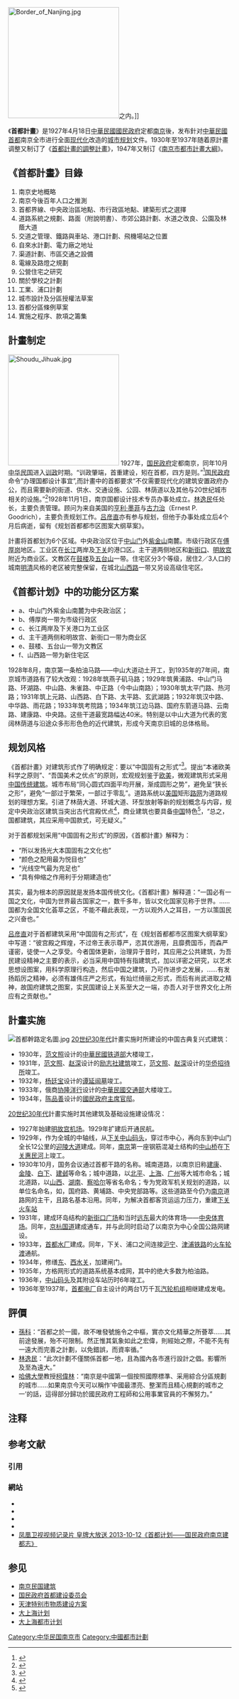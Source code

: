 [[File:Border_of_Nanjing.jpg|250px]]之内。]]

《'''首都計畫'''》是1927年4月18日[[中華民國|中華民國]][[國民政府|國民政府]]定都[[南京市_(中华民国)|南京]]後，发布針对[[中華民國首都|中華民國首都]]南京全市进行全面[[现代化|现代化]]改造的[[城市规划|城市规划]]文件。1930年至1937年随着原計畫调整又制订了《[[首都計畫的調整計畫|首都計畫的調整計畫]]》，1947年又制订《[[南京市都市計畫大綱|南京市都市計畫大綱]]》。

==《首都計畫》目錄==
#南京史地概略
#南京今後百年人口之推測
#首都界線、中央政治區地點、市行政區地點、建築形式之選擇
#道路系統之規劃、路面（附說明書）、市郊公路計劃、水道之改良、公園及林蔭大道
#交道之管理、鐵路與車站、港口計劃、飛機場站之位置
#自來水計劃、電力廠之地址
#渠道計劃、市區交通之設備
#電線及路燈之規劃
#公營住宅之研究
#關於學校之計劃
#工業、浦口計劃
#城市設計及分區授權法草案
#首都分區條例草案
#實施之程序、款項之籌集

==計畫制定==
[[File:Shoudu_Jihuak.jpg|250px]]
1927年，[[国民政府|国民政府]]定都南京，同年10月[[中华民国|中华民国]]进入[[训政|训政]]时期。“训政肇端，首重建设，矧在首都，四方是则。”<ref>{{cite journal|title=题词|author=何键|journal=首都建设|issue=第一期|date=1929年10月}}</ref>[[国民政府|国民政府]]命令“办理国都设计事宜”,而計畫中的首都要求“不仅需要现代化的建筑安置政府办公，而且需要新的街道、供水、交通设施、公园、林荫道以及其他与20世纪城市相关的设施。”<ref>{{cite journal en|title=Planning the New Chinese National Capital|journal=The Chinese Social and Political Science Review|publisher=Vol.XIV|issue=3|year=1930}}</ref>1928年11月1日，南京国都设计技术专员办事处成立。[[林逸民_(1896年)|林逸民]]任处长，主要负责管理。顾问为来自美国的[[亨利·墨菲|亨利·墨菲]]{{NoteTag|此时墨菲的助手为[[黄玉瑜|黄玉瑜]]。}}与[[古力治|古力治]]（Ernest P. Goodrich），主要负责规划工作。[[吕彦直|吕彦直]]亦有参与规划，但他于办事处成立后4个月后病逝，留有《规划首都都市区图案大纲草案》。

計畫将首都划为6个区域。中央政治区位于[[中山门|中山门]]外[[紫金山|紫金山]]南麓。市级行政区在[[傅厚岗|傅厚岗]]地区。工业区在[[长江|长江]]两岸及[[下关区|下关]]的港口区。主干道两侧地区和[[南京新街口|新街口]]、[[明故宫|明故宫]]附近为商业区。文教区在[[鼓楼|鼓楼]]及[[五台山|五台山]]一带。住宅区分3个等级，居住2／3人口的城南[[明|明]][[清|清]]风格的老区被完整保留，在城北[[山西路_(南京)|山西路]]一带又另设高级住宅区。

==《首都计划》中的功能分区方案==
*a、中山门外紫金山南麓为中央政治区；
*b、傅厚岗一带为市级行政区
*c、长江两岸及下关港口为工业区
*d、主干道两侧和明故宫、新街口一带为商业区
*e、鼓楼、五台山一带为文教区
*f、山西路一带为新住宅区
1928年8月，南京第一条柏油马路——中山大道动土开工，到1935年的7年间，南京城市道路有了较大改观：1928年筑燕子矶马路；1929年筑黄浦路、中山门马路、环湖路、中山路、朱雀路、中正路（今中山南路）；1930年筑太平门路、热河路；1931年筑上元路、山西路、白下路、太平路、玄武湖路；1932年筑汉中路、中华路、雨花路；1933年筑考院路；1934年筑江边马路、国府东箭道马路、云南路、建康路、中央路。这些干道最宽路幅达40米。特别是以中山大道为代表的宽阔林荫道与沿途众多形形色色的近代建筑，形成今天南京旧城的总体格局。

==规划风格==
《首都計畫》对建筑形式作了明确规定：要以“中国固有之形式”<ref>{{cite book|title=首都計畫|editor=国都设计技术专员办事处|year=1929|quote=要以采用中国固有之形式为最宜，而公署及公共建筑尤当尽量采用}}</ref>。提出“本诸欧美科学之原则”、“吾国美术之优点”的原则，宏观规划鉴于[[欧美|欧美]]，微观建筑形式采用[[中国传统建筑|中国传统建筑]]。城市布局“同心圆式四面平均开展，渐成圆形之势”，避免呈“狭长之形”，避免“一部过于繁荣，一部过于零乱”。道路系统以[[美国|美国]]矩形[[路网|路网]]为道路规划的理想方案。引进了林荫大道、环城大道、环型放射等新的规划概念与内容，规定中央政治区建筑当突出古代宫殿优点<ref>{{cite book|title=首都計畫|editor=国都设计技术专员办事处|year=1929|quote=政治区之建筑物，宜尽量采用中国固有之形式，凡古代宫殿之优点，务当一一施用}}</ref>，商业建筑也要具备[[中国|中国]]特色<ref>{{cite book|title=首都計畫|editor=国都设计技术专员办事处|year=1929|quote=具有中国之点缀}}</ref>，“总之，国都建筑，其应采用中国款式，可无疑义。”

对于首都规划采用“中国固有之形式”的原因，《首都計畫》解释为：
*“所以发扬光大本国固有之文化也”
*“颜色之配用最为悦目也”
*“光线空气最为充足也”
*“具有伸缩之作用利于分期建造也”
其实，最为根本的原因就是发扬本国传统文化。《首都計畫》解释道：“一国必有一国之文化，中国为世界最古国家之一，数千多年，皆以文化国家见称于世界。……国都为全国文化荟萃之区，不能不藉此表现，一方以观外人之耳目，一方以策国民之兴奋也。”

[[吕彦直|吕彦直]]对于首都建筑采用“中国固有之形式”，在《规划首都都市区图案大纲草案》中写道：“彼宫殿之辉煌，不过帝王表示尊严，恣其优游用，且靡费国币，而森严谨密，徒使一人之享受。今者国体更新，治理异于昔时，其应用之公共建筑，为吾民建设精神之主要的表示，必当采用中国特有指建筑式，加以详密之研究，以艺术思想设图案，用科学原理行构造，然后中国之建筑，乃可作进步之发展，……有发扬蹈厉之精神，必须有雄伟庄严之形式，有灿烂绮丽之形式，而后有尚武进取之精神，故国府建筑之图案，实民国建设上关系至大之一端，亦吾人对于世界文化上所应有之贡献也。”

==計畫实施==
[[File:首都幹路定名圖.jpg|thumb]]
[[20世纪30年代|20世纪30年代]]計畫实施时所建设的中国古典复兴式建筑：
*1930年，[[范文照|范文照]]设计的[[国民政府行政院旧址|中華民國铁道部]]大楼竣工，
*1931年，[[范文照|范文照]]、[[赵深|赵深]]设计的[[南京励志社建筑群|励志社建筑]]竣工，[[范文照|范文照]]、[[赵深|赵深]]设计的[[华侨招待所|华侨招待所]]竣工。
*1932年，[[杨廷宝|杨廷宝]]设计的[[谭延闿墓|谭延闿墓]]竣工。
*1933年，俄商[[协隆洋行|协隆洋行]]设计的[[国民政府交通部旧址|中華民國交通部]]大楼竣工。
*1934年，[[陈品善|陈品善]]设计的[[國民政府主席官邸|國民政府主席官邸]]。

[[20世纪30年代|20世纪30年代]]計畫实施时其他建筑及基础设施建设情况：
*1927年始建[[明故宫机场|明故宫机场]]。1929年扩建后开通民航。
*1929年，作为全城的中轴线，从[[下关区|下关]][[中山码头|中山码头]]，穿过市中心，再向东到中山门全长12公里的[[迎陵大道|迎陵大道]]建成。同年，[[南京|南京]]第一座钢筋混凝土结构的[[中山桥|中山桥]]在[[下关区|下关]][[惠民河|惠民河]]上竣工。
*1930年10月，国务会议通过首都干路的名称。城南道路，以南京旧称[[建康|建康]]、[[金陵|金陵]]、[[白下|白下]]、[[建邺|建邺]]等命名；城中道路，以[[北平|北平]]、[[上海|上海]]、[[广州|广州]]等大城市命名；城北道路，以[[山西|山西]]、[[湖南|湖南]]、[[察哈尔|察哈尔]]等省名命名；专为党政军机关规划的道路，以单位名命名，如，国府路{{NoteTag|国府路为现在的[[长江路_(南京)|长江路]]}}、黄埔路、中央党部路{{NoteTag|中央党部路为现在的[[湖南路_(南京)|湖南路]]}}等。这些道路至今仍为[[南京|南京]]道路网的主干，且路名基本沿用。同年，为解决首都客货运运力压力，重建[[下关火车站|下关火车站]]
*1931年，建成环岛结构的[[南京新街口#新街口广场|新街口广场]]和当时[[远东|远东]]最大的体育场——[[中央体育场|中央体育场]]。同年，[[京杭国道|京杭国道]]建成通车，并与此同时启动了以南京为中心全国公路网建设。
*1933年，[[首都水厂|首都水厂]]建成。同年，下关、浦口之间连接[[沪宁铁路|沪宁]]、[[津浦铁路|津浦铁路]]的[[南京铁路轮渡|火车轮渡]]通航。
*1934年，修缮[[东水关|东]]、[[西水关|西水关]]，加建闸门。
*1935年，方格网形式的道路系统基本成网，其中的绝大多数为柏油路。
*1936年，[[中山码头|中山码头]]及其附设车站历时6年竣工。
*1936年至1937年，[[下关电厂|首都电厂]]自主设计的两台1万千瓦[[汽轮机组|汽轮机组]]相继建成发电。

==評價== 
*[[孫科|孫科]]：“首都之於一國，故不唯發號施令之中樞，實亦文化精華之所薈萃……其前途發展，殆不可限制。然正惟其氣象如此之宏偉，則經始之際，不能不先有一遠大而完善之計劃，以免錯誤，而資率循。”
*[[林逸民_(1896年)|林逸民]]：“此次計劃不僅關係首都一地，且為國內各市進行設計之倡。影響所及至為遠大。”
*[[哈佛大學|哈佛大學]]教授[[柯偉林|柯偉林]]：“南京是中國第一個按照國際標準、采用綜合分區規劃的城市……如果南京今天可以稱作‘中國最漂亮、整潔而且精心規劃的城市之一’的話，這得部分歸功於國民政府工程師和公用事業官員的不懈努力。”{{cn}}

==注释==
{{NoteFoot}}

==参考文献==
===引用===
{{reflist}}
===網站===
<div class="references-small">
*{{cite book|title=中国近代建筑史研究|author=赖德霖|publisher=清华大学出版社|location=北京|year=2007|isbn=978-7-302-12025-4}}
*{{cite web|url=http://culture.longhoo.net/special/minguo/yange/userobject1ai293051.html|title=资料：当年南京国民政府“首都計畫”|publisher=龙虎网|date=2002-12-23|deadurl=yes|archiveurl=https://web.archive.org/web/20080412020048/http://culture.longhoo.net/special/minguo/yange/userobject1ai293051.html|archivedate=2008-04-12}}
*{{cite web|url=http://www.njsw.gov.cn/site/swww/ds/dssj-mb_a3908020111925.htm|title=首都建设|publisher=中共南京市委党史工作办公室：南京党史|date=2008-02-01|deadurl=yes|archiveurl=https://web.archive.org/web/20100630061640/http://www.njsw.gov.cn/site/swww/ds/dssj-mb_a3908020111925.htm|archivedate=2010-06-30}}
*{{cite web|url=http://etdncku.lib.ncku.edu.tw/ETD-db/ETD-search-c/getfile?URN=etd-0803102-204000&filename=etd-0803102-204000.pdf|title=《國民政府時期南京首都計畫之研究》|author=王俊雄|date=2002-08-03}}{{dead link|date=2018年2月 |bot=InternetArchiveBot |fix-attempted=yes }}
*[http://news.ifeng.com/history/video/detail_2013_10/13/30269914_0.shtml  凤凰卫视视频记录片 皇牌大放送 2013-10-12《首都计划——国民政府南京建都志》] {{Wayback|url=http://news.ifeng.com/history/video/detail_2013_10/13/30269914_0.shtml |date=20131014165046 }}
</div>

==参见==
* [[南京民国建筑|南京民国建筑]]
* [[国民政府首都建设委员会|国民政府首都建设委员会]]
* [[天津特别市物质建设方案|天津特别市物质建设方案]]
* [[大上海计划|大上海计划]]
* [[大上海都市计划|大上海都市计划]]

[[Category:中华民国南京市|Category:中华民国南京市]]
[[Category:中國都市計劃|Category:中國都市計劃]]